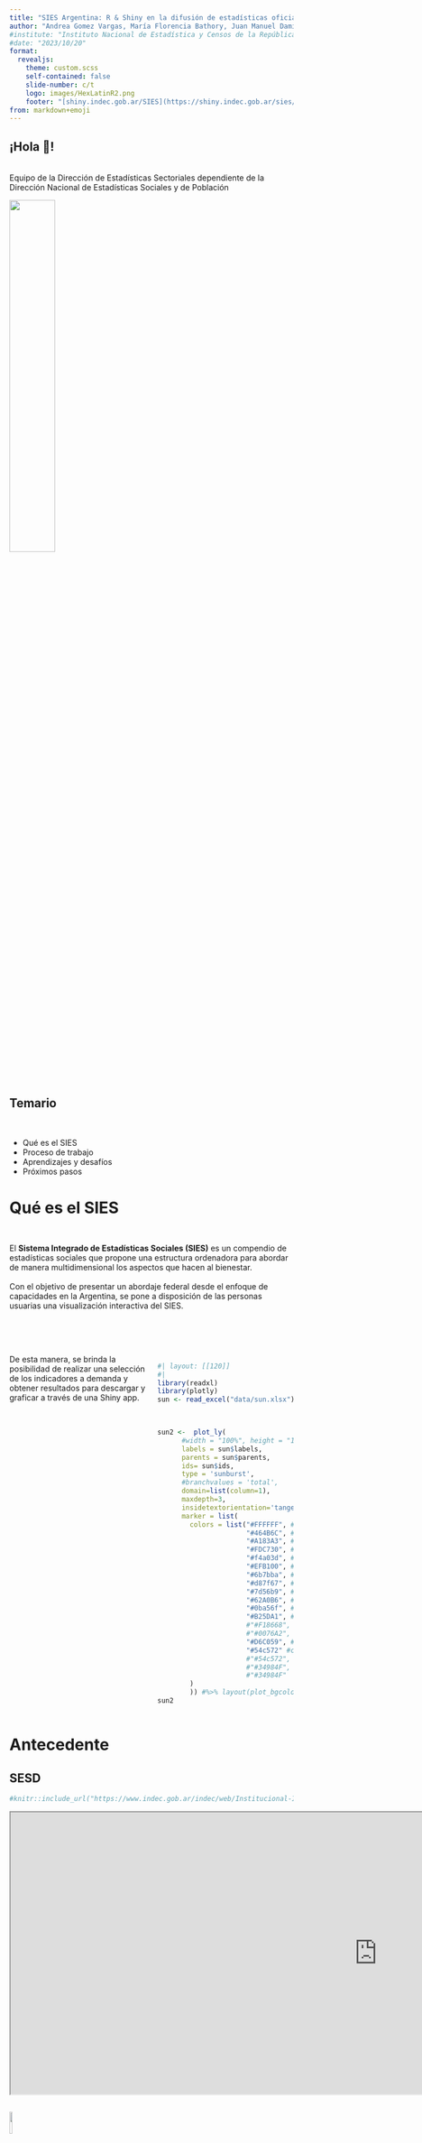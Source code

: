```yaml
---
title: "SIES Argentina: R & Shiny en la difusión de estadísticas oficiales"
author: "Andrea Gomez Vargas, María Florencia Bathory, Juan Manuel Damiani, Barbara Estévez Leston, Jimena Fernández Moyano y Leandro Olivo"
#institute: "Instituto Nacional de Estadística y Censos de la República Argentina INDEC"
#date: "2023/10/20"
format:
  revealjs: 
    theme: custom.scss
    self-contained: false
    slide-number: c/t
    logo: images/HexLatinR2.png
    footer: "[shiny.indec.gob.ar/SIES](https://shiny.indec.gob.ar/sies/)"
from: markdown+emoji
---
```


## ¡Hola 👋!


<br>
Equipo de la Dirección de Estadísticas Sectoriales dependiente de la Dirección Nacional de Estadísticas Sociales y de Población

![](https://www.indec.gob.ar/Images_WEBINDEC/Logo/Logo_Indec.png){width=40%}


## Temario

<br>

::: {.incremental}
- Qué es el SIES
- Proceso de trabajo
- Aprendizajes y desafíos
- Próximos pasos
:::

# Qué es el SIES {background-color="#2B5597"}

## 

<br>
El **Sistema Integrado de Estadísticas Sociales (SIES)** es un compendio de estadísticas sociales que propone una estructura ordenadora para abordar de manera multidimensional los aspectos que hacen al bienestar.
<br>
<br>
Con el objetivo de presentar un abordaje federal  desde el enfoque de capacidades en la Argentina, se pone a disposición de las personas usuarias una visualización interactiva del SIES. 



##

:::: {.columns}

::: {.column width="50%"}
<br>
<br>
De esta manera, se brinda la posibilidad de realizar una selección de los indicadores a demanda y obtener resultados para descargar y graficar a través de una Shiny app.
:::

::: {.column width="50%"}
<br>
<br>
```r
#| layout: [[120]]
#|
library(readxl)
library(plotly)
sun <- read_excel("data/sun.xlsx")


  
sun2 <-  plot_ly(
      #width = "100%", height = "100%",
      labels = sun$labels,
      parents = sun$parents,
      ids= sun$ids,
      type = 'sunburst',
      #branchvalues = 'total',
      domain=list(column=1),
      maxdepth=3,
      insidetextorientation='tangencial',
      marker = list(
        colors = list("#FFFFFF", #SIES
                      "#464B6C", #Bienestar Actual 
                      "#A183A3", #Bienestar futuro
                      "#FDC730", #Condiciones materiales 
                      "#f4a03d", #Calidad de vida #F39425
                      "#EFB100", #sostenibilidad #EFB100
                      "#6b7bba", #vivienda #4D5FA5
                      "#d87f67", #ingreso #cd5d3f
                      "#7d56b9", #empleo #593989
                      "#62A0B6", #educaciÃ³n y habilidades
                      "#0ba56f", #estado de salud #08754F
                      "#B25DA1", #equilibrio vida -trabajo
                      #"#F18668", #seguridad social
                      #"#0076A2", #seguridad personal
                      "#D6C059", #compromiso civico
                      "#54c572" #capital humano
                      #"#54c572", #capital social
                      #"#34984F", #capital econÃ³mico
                      #"#34984F"  #capital natural
        )
        )) #%>% layout(plot_bgcolor='red') %>% layout(paper_bgcolor='#2B5597') 
sun2
```

:::

::::


# Antecedente

## SESD
```r
#knitr::include_url("https://www.indec.gob.ar/indec/web/Institucional-Indec-IndicadoresSociodemograficos")
```


```{=html}
<iframe width="1300" height="500" src="https://www.indec.gob.ar/indec/web/Institucional-Indec-IndicadoresSociodemograficos/" title="Webpage example"></iframe>
```

## 

![](https://upload.wikimedia.org/wikipedia/commons/thumb/3/34/Microsoft_Office_Excel_%282019%E2%80%93present%29.svg/1200px-Microsoft_Office_Excel_%282019%E2%80%93present%29.svg.png){width=10%}
<br>

![](images/SESD_ejemplo.png)


# Proceso de trabajo {background-color="#2B5597"}

# Paso de una programación intuitiva a una programación reactiva


##
::: {.incremental}
:::: {.columns}
::: {.column width="50%"}
<br>
![](images/R_logo.png){width=40%}
:::
::: {.column width="50%"}
<br>
![](images/shiny_hex.png){width=40%}
:::
::::

![](images/package.png)

:::

## Integración de fuentes y elaboración de la base propia `{tidy}`
<br>

Fuentes de datos:


- Censos Nacionales de Población, Hogares y Viviendas 

- Encuestas

- Registros administrativos

## Datavis - interfaz gráfica `{plotly}`


![](images/grafico.png)

## Datavis - interfaz tablas `{DT}`

![](images/tabla.png)


## Datavis - interfaz tablas `{plotly}`

![](images/ficha_tecnica.png)


## Datavis - interfaz gráfica `{plotly}`

![](images/eva_reciente.png)

## Datavis - interfaz gráfica `{highcharter}`

![](images/eva_aquiyahora.PNG)


## Producción en `{Shiny}`

:::: {.columns}
::: {.column width="50%"}
 
![](images/meme7.jpeg){width=80%}

![](images/meme4.jpeg){width=70%}
:::

::: {.column width="50%"}
![](images/meme2.jpeg){width=70%}


![](images/meme3.jpeg){width=70%}


:::
::::


## Producción en `{Shiny}`

:::: {.columns}
::: {.column width="50%"}

![](images/meme8.jpeg){width=80%}


![](images/meme5.jpeg){width=80%} 


:::

::: {.column width="50%"}

![](images/meme1.jpg){width=80%} 


![](images/meme6.jpeg){width=90%} 
:::
::::



# Aprendizajes y desafíos {background-color="#2B5597"}

## 

- Flexibilidad del Estado para hacer(lo) pero no sabes las limitaciones de estructura y de proceso
- Posibilidades de desarrollo de marcos conceptuales a nuevas herramientas de software y de difusión
- Existe un costo técnico  en implementar nuevas prácticas y nuevos software
- Hay una parte donde se puede avanzar intuitivamente pero en otra se precisa un aprendizaje técnico muy específico


## Redes

Es importancia crear vínculos con otras áreas del mismo instituto, otros organismos y comunidades de R 

:::: {.columns}

::: {.column width="50%"}
![](images/ayuda.gif){width=80%}
:::
::: {.column width="50%"}
![](images/indec_azul.png){width=50%}
![](images/sinta.PNG){width=50%}
![](images/rladies.png){width=50%}


:::
::::

# Próximos pasos {background-color="#2B5597"}

## 

::: {.incremental}
- Actualización de fuentes
- Adición de nuevos indicadores y dimensiones pendientes de publicación

- Implementación de control de versiones
- Optimización del código
- Incorporación de nuevas librerías
:::

##

::: {.incremental}
- Mejoras en la visualización 
- Nuevas adaptaciones de Shiny:
    - Modularización
    - Test de rendimiento
    - Caché
- **Y otras cositas más por que ¿cuándo se termina una Shiny? :alien: **
:::

## Referencias
 <br>
 
 
- INDEC (2020). [Sistema Integrado de Estadísticas Sociales: indicadores de bienestar para la Argentina. Documento de trabajo INDEC N° 31.](https://www.indec.gob.ar/ftp/cuadros/publicaciones/publicacion_sies.pdf)

- Maguid, A. (2000). El sistema de indicadores sociales de Argentina, Buenos Aires, Indec.

# Gracias 


# [shiny.indec.gob.ar/SIES](https://shiny.indec.gob.ar/sies/)